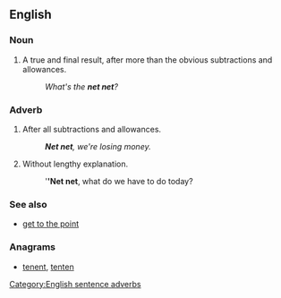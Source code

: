==English==

===Noun===
{{en-noun|sg=[[net]] [[net]]}}

# {{business}} A true and final result, after more than the obvious subtractions and allowances.
#: ''What's the '''net net'''?''

===Adverb===
{{en-adv|pos=[[net]] [[net]]|-}}

# {{business}} After all subtractions and allowances.
#: '''''Net net''', we're losing money.''
# {{management}} Without lengthy explanation.
#: '''''Net net''', what do we have to do today?

===See also===
* [[get to the point]]

===Anagrams===
* [[tenent#English|tenent]], [[tenten#English|tenten]]

[[Category:English sentence adverbs]]